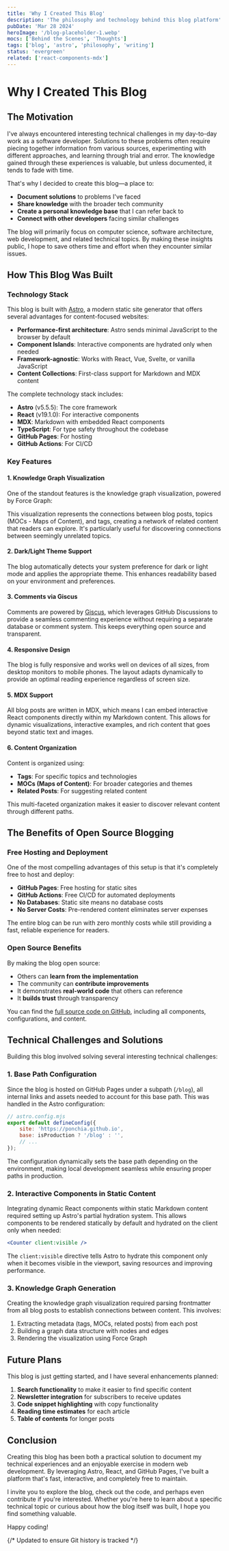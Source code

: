 ```yaml
---
title: 'Why I Created This Blog'
description: 'The philosophy and technology behind this blog platform'
pubDate: 'Mar 28 2024'
heroImage: '/blog-placeholder-1.webp'
mocs: ['Behind the Scenes', 'Thoughts']
tags: ['blog', 'astro', 'philosophy', 'writing']
status: 'evergreen'
related: ['react-components-mdx']
---
```



# Why I Created This Blog

## The Motivation

I've always encountered interesting technical challenges in my day-to-day work as a software developer. Solutions to these problems often require piecing together information from various sources, experimenting with different approaches, and learning through trial and error. The knowledge gained through these experiences is valuable, but unless documented, it tends to fade with time.

That's why I decided to create this blog—a place to:

- **Document solutions** to problems I've faced
- **Share knowledge** with the broader tech community
- **Create a personal knowledge base** that I can refer back to
- **Connect with other developers** facing similar challenges

The blog will primarily focus on computer science, software architecture, web development, and related technical topics. By making these insights public, I hope to save others time and effort when they encounter similar issues.

## How This Blog Was Built

### Technology Stack

This blog is built with [Astro](https://astro.build/), a modern static site generator that offers several advantages for content-focused websites:

- **Performance-first architecture**: Astro sends minimal JavaScript to the browser by default
- **Component Islands**: Interactive components are hydrated only when needed
- **Framework-agnostic**: Works with React, Vue, Svelte, or vanilla JavaScript
- **Content Collections**: First-class support for Markdown and MDX content

The complete technology stack includes:

- **Astro** (v5.5.5): The core framework
- **React** (v19.1.0): For interactive components
- **MDX**: Markdown with embedded React components
- **TypeScript**: For type safety throughout the codebase
- **GitHub Pages**: For hosting
- **GitHub Actions**: For CI/CD

### Key Features

#### 1. Knowledge Graph Visualization

One of the standout features is the knowledge graph visualization, powered by Force Graph:

<div style={{ height: '400px', marginBottom: '2rem', border: '1px solid var(--border-color)', borderRadius: '0.5rem', overflow: 'hidden', position: 'relative' }}>
  <GraphView 
    client:only="react"
    graphData={{
      nodes: [
        { id: 'why-i-created-this-blog', label: 'Why I Created This Blog', type: 'post', status: 'evergreen' },
        { id: 'react-components-mdx', label: 'React Components in MDX', type: 'post', status: 'evergreen' },
        { id: 'moc-Getting Started', label: 'Getting Started', type: 'moc' },
        { id: 'moc-Behind the Scenes', label: 'Behind the Scenes', type: 'moc' },
        { id: 'tag-astro', label: 'astro', type: 'tag' },
        { id: 'tag-blogging', label: 'blogging', type: 'tag' },
        { id: 'tag-web development', label: 'web development', type: 'tag' },
        { id: 'tag-open source', label: 'open source', type: 'tag' }
      ],
      links: [
        { source: 'why-i-created-this-blog', target: 'moc-Getting Started', type: 'in-moc' },
        { source: 'why-i-created-this-blog', target: 'moc-Behind the Scenes', type: 'in-moc' },
        { source: 'why-i-created-this-blog', target: 'tag-astro', type: 'tagged' },
        { source: 'why-i-created-this-blog', target: 'tag-blogging', type: 'tagged' },
        { source: 'why-i-created-this-blog', target: 'tag-web development', type: 'tagged' },
        { source: 'why-i-created-this-blog', target: 'tag-open source', type: 'tagged' },
        { source: 'why-i-created-this-blog', target: 'react-components-mdx', type: 'related' }
      ]
    }}
  />
</div>

This visualization represents the connections between blog posts, topics (MOCs - Maps of Content), and tags, creating a network of related content that readers can explore. It's particularly useful for discovering connections between seemingly unrelated topics.

#### 2. Dark/Light Theme Support

The blog automatically detects your system preference for dark or light mode and applies the appropriate theme. This enhances readability based on your environment and preferences.

#### 3. Comments via Giscus

Comments are powered by [Giscus](https://giscus.app/), which leverages GitHub Discussions to provide a seamless commenting experience without requiring a separate database or comment system. This keeps everything open source and transparent.

#### 4. Responsive Design

The blog is fully responsive and works well on devices of all sizes, from desktop monitors to mobile phones. The layout adapts dynamically to provide an optimal reading experience regardless of screen size.

#### 5. MDX Support

All blog posts are written in MDX, which means I can embed interactive React components directly within my Markdown content. This allows for dynamic visualizations, interactive examples, and rich content that goes beyond static text and images.

#### 6. Content Organization

Content is organized using:

- **Tags**: For specific topics and technologies
- **MOCs (Maps of Content)**: For broader categories and themes
- **Related Posts**: For suggesting related content

This multi-faceted organization makes it easier to discover relevant content through different paths.

## The Benefits of Open Source Blogging

### Free Hosting and Deployment

One of the most compelling advantages of this setup is that it's completely free to host and deploy:

- **GitHub Pages**: Free hosting for static sites
- **GitHub Actions**: Free CI/CD for automated deployments
- **No Databases**: Static site means no database costs
- **No Server Costs**: Pre-rendered content eliminates server expenses

The entire blog can be run with zero monthly costs while still providing a fast, reliable experience for readers.

### Open Source Benefits

By making the blog open source:

- Others can **learn from the implementation**
- The community can **contribute improvements**
- It demonstrates **real-world code** that others can reference
- It **builds trust** through transparency

You can find the [full source code on GitHub](https://github.com/Ponchia/blog), including all components, configurations, and content.

## Technical Challenges and Solutions

Building this blog involved solving several interesting technical challenges:

### 1. Base Path Configuration

Since the blog is hosted on GitHub Pages under a subpath (`/blog`), all internal links and assets needed to account for this base path. This was handled in the Astro configuration:

```javascript
// astro.config.mjs
export default defineConfig({
    site: 'https://ponchia.github.io',
    base: isProduction ? '/blog' : '',
    // ...
});
```

The configuration dynamically sets the base path depending on the environment, making local development seamless while ensuring proper paths in production.

### 2. Interactive Components in Static Content

Integrating dynamic React components within static Markdown content required setting up Astro's partial hydration system. This allows components to be rendered statically by default and hydrated on the client only when needed:

```jsx
<Counter client:visible />
```

The `client:visible` directive tells Astro to hydrate this component only when it becomes visible in the viewport, saving resources and improving performance.

### 3. Knowledge Graph Generation

Creating the knowledge graph visualization required parsing frontmatter from all blog posts to establish connections between content. This involves:

1. Extracting metadata (tags, MOCs, related posts) from each post
2. Building a graph data structure with nodes and edges
3. Rendering the visualization using Force Graph

## Future Plans

This blog is just getting started, and I have several enhancements planned:

1. **Search functionality** to make it easier to find specific content
2. **Newsletter integration** for subscribers to receive updates
3. **Code snippet highlighting** with copy functionality
4. **Reading time estimates** for each article
5. **Table of contents** for longer posts

## Conclusion

Creating this blog has been both a practical solution to document my technical experiences and an enjoyable exercise in modern web development. By leveraging Astro, React, and GitHub Pages, I've built a platform that's fast, interactive, and completely free to maintain.

I invite you to explore the blog, check out the code, and perhaps even contribute if you're interested. Whether you're here to learn about a specific technical topic or curious about how the blog itself was built, I hope you find something valuable.

Happy coding!

{/* Updated to ensure Git history is tracked */} 